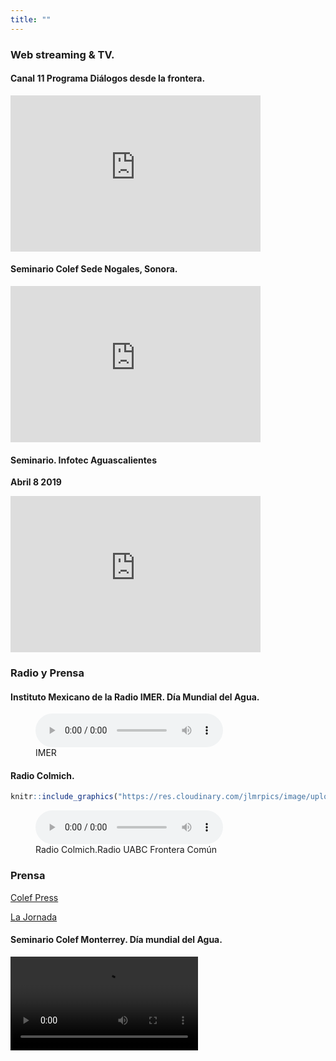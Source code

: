 ```yaml
---
title: ""
---
```



### Web streaming & TV.

#### Canal 11 Programa Diálogos desde la frontera. 
<iframe width="400" height="250" src="https://www.youtube.com/embed/uJMiS4pNzQ4" frameborder="0" allow="accelerometer; autoplay; encrypted-media; gyroscope; picture-in-picture" allowfullscreen></iframe>

#### Seminario Colef Sede Nogales, Sonora.

<iframe width="400" height="250" src="https://www.youtube.com/embed/MDSAu8UdRUQ" title="YouTube video player" frameborder="0" allow="accelerometer; autoplay; clipboard-write; encrypted-media; gyroscope; picture-in-picture" allowfullscreen></iframe>



#### Seminario. Infotec Aguascalientes
**Abril 8 2019**

<iframe width="400" height="250" src="https://www.youtube.com/embed/hlPkDETcKmk" title="YouTube video player" frameborder="0" allow="accelerometer; autoplay; clipboard-write; encrypted-media; gyroscope; picture-in-picture" allowfullscreen></iframe>



### Radio y Prensa

#### Instituto Mexicano de la Radio IMER. Día Mundial del Agua.

![IMER](IMER.mp3)


#### Radio Colmich.

```r

knitr::include_graphics("https://res.cloudinary.com/jlmrpics/image/upload/v1646157755/img2_ezb4ol.png")
```

![Radio Colmich.Radio UABC Frontera Común](fronteracomun23may2019.mp3)


### Prensa

[Colef Press](https://www.colef.mx/estemes/las-causas-detras-de-las-causas-de-la-diabetes/)



[La Jornada](https://www.jornada.com.mx/2019/06/16/sociedad/030n1soc#)






#### Seminario Colef Monterrey. Día mundial del Agua.   
![](Presentacion_MTY.mp4)


